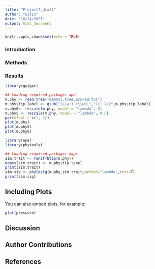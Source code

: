 ```yaml
---
title: "Project7_draft"
author: "GitIn"
date: "10/24/2021"
output: html_document
---
```


```r
knitr::opts_chunk$set(echo = TRUE)
```

### Introduction

### Methods

### Results

```r
library(geiger)

## Loading required package: ape
m.phy <- read.tree("mammal.tree.pruned.txt")
m.phy$tip.label <- gsub("(\\w+)_(\\w+)","\\1 \\2",m.phy$tip.label)
m.phy0<- rescale(m.phy, model = "lambda", 0)
m.phy5 <- rescale(m.phy, model = "lambda", 0.5)
par(mfcol = c(1, 3))
plot(m.phy)
plot(m.phy5)
plot(m.phy0)

library(ape)
library(phytools)

## Loading required package: maps
sim.trait <- runif(Ntip(m.phy))
names(sim.trait) <- m.phy$tip.label
print(sim.trait)
sim.sig <- phylosig(m.phy,sim.trait,method="lambda",test=T)
print(sim.sig)

```


## Including Plots

You can also embed plots, for example:

```r
plot(pressure)
```

## Discussion

## Author Contributions

## References